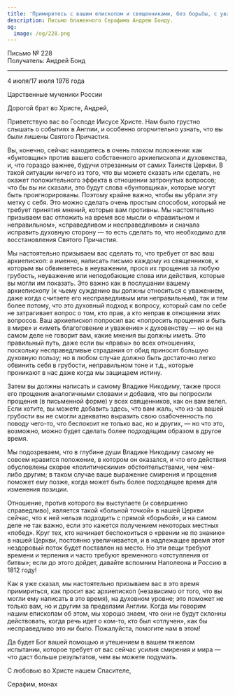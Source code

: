 ```yaml
---
title: 'Примиритесь с вашим епископом и священниками, без борьбы, с уважением'
description: Письмо блаженного Серафима Андрею Бонду.
og:
  image: /og/228.png
---
```


<div style={{textAlign:'right', fontFamily:'monospace'}}>Письмо № 228</div>
<div style={{textAlign:'left', fontFamily:'monospace'}}>Получатель: Андрей Бонд</div>

---

4 июля/17 июля 1976 года

Царственные мученики России

Дорогой брат во Христе, Андрей,

Приветствую вас во Господе Иисусе Христе. Нам было грустно слышать о событиях в Англии, и особенно огорчительно узнать, что вы были лишены Святого Причастия.

Вы, конечно, сейчас находитесь в очень плохом положении: как «бунтовщик» против вашего собственного архиепископа и духовенства, и, что гораздо важнее, будучи отрезанным от самих Таинств Церкви. В такой ситуации ничего из того, что вы можете сказать или сделать, не окажет положительного эффекта в отношении затронутых вопросов; что бы вы ни сказали, это будут слова «бунтовщика», которые могут быть проигнорированы. Поэтому крайне важно, чтобы вы убрали эту метку с себя. Это можно сделать очень простым способом, который не требует принятия мнений, которые вам противны. Мы настоятельно призываем вас отложить на время все мысли о «правильном и неправильном», «справедливом и несправедливом» и сначала исправить духовную сторону — то есть сделать то, что необходимо для восстановления Святого Причастия.

Мы настоятельно призываем вас сделать то, что требует от вас ваш архиепископ: а именно, написать письмо каждому из священников, к которым вы обвиняетесь в неуважении, прося их прощения за любую грубость, неуважение или неподобающие слова или действия, которые вы могли им показать. Это важно как в послушании вашему архиепископу (к чьему суждению вы должны относиться с уважением, даже когда считаете его несправедливым или неправильным), так и тем более потому, что это духовный подход к вопросу, который сам по себе не затрагивает вопрос о том, кто прав, а кто неправ в отношении этих вопросов. Ваш архиепископ попросил вас «попросить прощения и быть в мире» и «иметь благоговение и уважение» к духовенству — но он на самом деле не говорит вам, какие мнения вы должны иметь. Это правильный путь, даже если вы «правы» во всех отношениях, поскольку несправедливые страдания от обид приносят большую духовную пользу; но в любом случае должно быть достаточно легко обвинить себя в грубости, неправильном тоне и т.д., которые проникают в нас даже когда мы защищаем истину.

Затем вы должны написать и самому Владике Никодиму, также прося его прощения аналогичными словами и добавив, что вы попросили прощения (в письменной форме) у всех священников, как он вам велел. Если хотите, вы можете добавить здесь, что вам жаль, что из-за вашей грубости вы не смогли адекватно выразить свою озабоченность по поводу чего-то, что беспокоит не только вас, но и других, — но что это, возможно, можно будет сделать более подходящим образом в другое время.

Мы подозреваем, что в глубине души Владике Никодиму самому не совсем нравится положение, в котором он оказался, и что его действия обусловлены скорее «политическими» обстоятельствами, чем чем-либо другим; в таком случае ваше выражение смирения и прощения поможет ему позже, когда может быть более подходящее время для изменения позиции.

Отношение, против которого вы выступаете (и совершенно справедливо), является такой «больной точкой» в нашей Церкви сейчас, что к ней нельзя подходить с прямой «борьбой», и на самом деле не так важно, если это кажется получением некоторых местных «побед». Круг тех, кто начинает беспокоиться о «рвении не по знанию» в нашей Церкви, постоянно увеличивается, и в надлежащее время этот нездоровый поток будет поставлен на место. Но эти вещи требуют времени и терпения и часто требуют временного «отступления от битвы»; если до этого дойдет, давайте вспомним Наполеона и Россию в 1812 году!

Как я уже сказал, мы настоятельно призываем вас в это время примириться, как просит вас архиепископ (независимо от того, что вы могли ему написать в это время), на духовном уровне; это поможет не только вам, но и другим за пределами Англии. Когда мы говорим нашим епископам об этом, мы хорошо знаем, что они не будут склонны действовать, когда речь идет о ком-то, кто был «отлучен», как бы несправедливо это ни было. Пожалуйста, помогите нам в этом!

Да будет Бог вашей помощью и утешением в вашем тяжелом испытании, которое требует от вас сейчас усилия смирения и мира — что даст больше результатов, чем вы можете подумать.

С любовью во Христе нашем Спасителе,

Серафим, монах